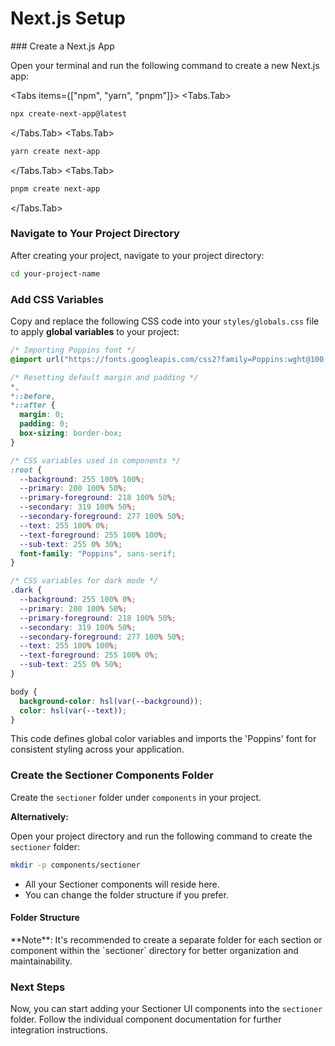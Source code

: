 # Next.js Setup


<Steps>
### Create a Next.js App

Open your terminal and run the following command to create a new Next.js app:

<Tabs items={["npm", "yarn", "pnpm"]}>
  <Tabs.Tab>
  ```bash copy
  npx create-next-app@latest
  ```
  </Tabs.Tab>
  <Tabs.Tab>
  ```bash copy
  yarn create next-app
  ```
  </Tabs.Tab>
  <Tabs.Tab>
  ```bash copy
  pnpm create next-app
  ```
  </Tabs.Tab>
</Tabs>

### Navigate to Your Project Directory

After creating your project, navigate to your project directory:

```bash copy
cd your-project-name
```

### Add CSS Variables

Copy and replace the following CSS code into your `styles/globals.css` file to apply **global variables** to your project:

```css showLineNumbers filename="globals.css" copy
/* Importing Poppins font */
@import url("https://fonts.googleapis.com/css2?family=Poppins:wght@100;200;300;400;500;600;700;800;900&display=swap");

/* Resetting default margin and padding */
*,
*::before,
*::after {
  margin: 0;
  padding: 0;
  box-sizing: border-box;
}

/* CSS variables used in components */
:root {
  --background: 255 100% 100%;
  --primary: 200 100% 50%;
  --primary-foreground: 218 100% 50%;
  --secondary: 319 100% 50%;
  --secondary-foreground: 277 100% 50%;
  --text: 255 100% 0%;
  --text-foreground: 255 100% 100%;
  --sub-text: 255 0% 30%;
  font-family: "Poppins", sans-serif;
}

/* CSS variables for dark mode */
.dark {
  --background: 255 100% 0%;
  --primary: 200 100% 50%;
  --primary-foreground: 218 100% 50%;
  --secondary: 319 100% 50%;
  --secondary-foreground: 277 100% 50%;
  --text: 255 100% 100%;
  --text-foreground: 255 100% 0%;
  --sub-text: 255 0% 50%;
}

body {
  background-color: hsl(var(--background));
  color: hsl(var(--text));
}
```

This code defines global color variables and imports the 'Poppins' font for consistent styling across your application.

### Create the Sectioner Components Folder

Create the `sectioner` folder under `components` in your project.

**Alternatively:**

Open your project directory and run the following command to create the `sectioner` folder:

```bash copy
mkdir -p components/sectioner
```

- All your Sectioner components will reside here.
- You can change the folder structure if you prefer.


#### Folder Structure

<FileTree>
  <FileTree.Folder name="your-project" defaultOpen>
    <FileTree.Folder name="node_modules" />
    <FileTree.Folder name="public" />
    <FileTree.Folder name="styles" defaultOpen>
      <FileTree.File name="globals.css" />
    </FileTree.Folder>
    <FileTree.Folder name="components" defaultOpen>
      <FileTree.Folder name="sectioner" defaultOpen>
        <FileTree.Folder name="component-name" defaultOpen>
          <FileTree.File name="sectioner-component.jsx" />
          <FileTree.File name="sectioner-component.module.css" />
        </FileTree.Folder>
      </FileTree.Folder>
    </FileTree.Folder>
    <FileTree.File name="pages" defaultOpen>
      <FileTree.File name="_app.js" />
      <FileTree.File name="index.js" />
    </FileTree.File>
    <FileTree.File name="package.json" />
    <FileTree.File name="next.config.js" />
  </FileTree.Folder>
</FileTree>


<Callout type="warning" emoji="💡">
**Note**: It's recommended to create a separate folder for each section or component within the `sectioner` directory for better organization and maintainability.
</Callout>

### Next Steps

Now, you can start adding your Sectioner UI components into the `sectioner` folder. Follow the individual component documentation for further integration instructions.

</Steps>
